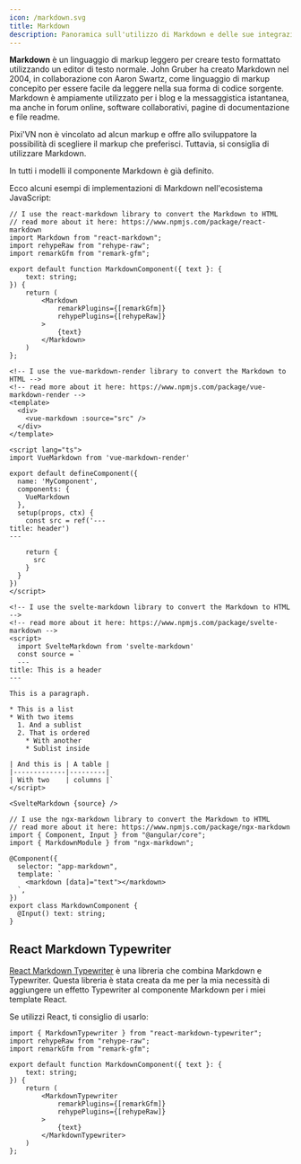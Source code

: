 ```yaml
---
icon: /markdown.svg
title: Markdown
description: Panoramica sull'utilizzo di Markdown e delle sue integrazioni in Pixi'VN, con esempi per React, Vue, Svelte e Angular.
---
```


**Markdown** è un linguaggio di markup leggero per creare testo formattato utilizzando un editor di testo normale. John Gruber ha creato Markdown nel 2004, in collaborazione con Aaron Swartz, come linguaggio di markup concepito per essere facile da leggere nella sua forma di codice sorgente. Markdown è ampiamente utilizzato per i blog e la messaggistica istantanea, ma anche in forum online, software collaborativi, pagine di documentazione e file readme.

Pixi'VN non è vincolato ad alcun markup e offre allo sviluppatore la possibilità di scegliere il markup che preferisci. Tuttavia, si consiglia di utilizzare Markdown.

<Callout title="Templates" type="info">

In tutti i modelli il componente Markdown è già definito.

</Callout>

Ecco alcuni esempi di implementazioni di Markdown nell'ecosistema JavaScript:

```tsx tab="React"
// I use the react-markdown library to convert the Markdown to HTML
// read more about it here: https://www.npmjs.com/package/react-markdown
import Markdown from "react-markdown";
import rehypeRaw from "rehype-raw";
import remarkGfm from "remark-gfm";

export default function MarkdownComponent({ text }: {
    text: string;
}) {
    return (
        <Markdown
            remarkPlugins={[remarkGfm]}
            rehypePlugins={[rehypeRaw]}
        >
            {text}
        </Markdown>
    )
};

```

```vue tab="Vue"
<!-- I use the vue-markdown-render library to convert the Markdown to HTML -->
<!-- read more about it here: https://www.npmjs.com/package/vue-markdown-render -->
<template>
  <div>
    <vue-markdown :source="src" />
  </div>
</template>

<script lang="ts">
import VueMarkdown from 'vue-markdown-render'

export default defineComponent({
  name: 'MyComponent',
  components: {
    VueMarkdown
  },
  setup(props, ctx) {
    const src = ref('---
title: header')
---

    return {
      src
    }
  }
})
</script>
```

```svelte tab="Svelte"
<!-- I use the svelte-markdown library to convert the Markdown to HTML -->
<!-- read more about it here: https://www.npmjs.com/package/svelte-markdown -->
<script>
  import SvelteMarkdown from 'svelte-markdown'
  const source = `
  ---
title: This is a header
---

This is a paragraph.

* This is a list
* With two items
  1. And a sublist
  2. That is ordered
    * With another
    * Sublist inside

| And this is | A table |
|-------------|---------|
| With two    | columns |`
</script>

<SvelteMarkdown {source} />
```

```tsx tab="Angular"
// I use the ngx-markdown library to convert the Markdown to HTML
// read more about it here: https://www.npmjs.com/package/ngx-markdown
import { Component, Input } from "@angular/core";
import { MarkdownModule } from "ngx-markdown";

@Component({
  selector: "app-markdown",
  template: `
    <markdown [data]="text"></markdown>
  `,
})
export class MarkdownComponent {
  @Input() text: string;
}
```

<Sandbox
  template="4h8wst"
  entry="/src/components/MarkdownComponent.tsx"
  previewHeight={300}
/>

## React Markdown Typewriter

[React Markdown Typewriter](https://www.npmjs.com/package/react-markdown-typewriter) è una libreria che combina Markdown e Typewriter. Questa libreria è stata creata da me per la mia necessità di aggiungere un effetto Typewriter al componente Markdown per i miei template React.

Se utilizzi React, ti consiglio di usarlo:

```tsx title="React"
import { MarkdownTypewriter } from "react-markdown-typewriter";
import rehypeRaw from "rehype-raw";
import remarkGfm from "remark-gfm";

export default function MarkdownComponent({ text }: {
    text: string;
}) {
    return (
        <MarkdownTypewriter
            remarkPlugins={[remarkGfm]}
            rehypePlugins={[rehypeRaw]}
        >
            {text}
        </MarkdownTypewriter>
    )
};

```

<Sandbox
  template="rgjf6t"
  entry="/src/components/MarkdownComponent.tsx"
  previewHeight={320}
/>

